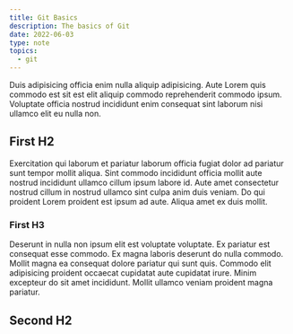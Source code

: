 ```yaml
---
title: Git Basics
description: The basics of Git
date: 2022-06-03
type: note
topics:
  - git
---
```


Duis adipisicing officia enim nulla aliquip adipisicing. Aute Lorem quis commodo est sit est elit aliquip commodo reprehenderit commodo ipsum. Voluptate officia nostrud incididunt enim consequat sint laborum nisi ullamco elit eu nulla non.

## First H2

Exercitation qui laborum et pariatur laborum officia fugiat dolor ad pariatur sunt tempor mollit aliqua. Sint commodo incididunt officia mollit aute nostrud incididunt ullamco cillum ipsum labore id. Aute amet consectetur nostrud cillum in nostrud ullamco sint culpa anim duis veniam. Do qui proident Lorem proident est ipsum ad aute. Aliqua amet ex duis mollit.

### First H3

Deserunt in nulla non ipsum elit est voluptate voluptate. Ex pariatur est consequat esse commodo. Ex magna laboris deserunt do nulla commodo. Mollit magna ea consequat dolore pariatur qui sunt quis. Commodo elit adipisicing proident occaecat cupidatat aute cupidatat irure. Minim excepteur do sit amet incididunt. Mollit ullamco veniam proident magna pariatur.

## Second H2
